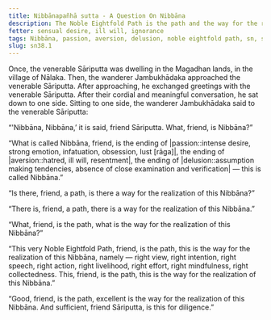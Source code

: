 ```yaml
---
title: Nibbānapañhā sutta - A Question On Nibbāna
description: The Noble Eightfold Path is the path and the way for the realization of Nibbāna.
fetter: sensual desire, ill will, ignorance
tags: Nibbāna, passion, aversion, delusion, noble eightfold path, sn, sn35-44, sn38
slug: sn38.1
---
```


Once, the venerable Sāriputta was dwelling in the Magadhan lands, in the village of Nālaka. Then, the wanderer Jambukhādaka approached the venerable Sāriputta. After approaching, he exchanged greetings with the venerable Sāriputta. After their cordial and meaningful conversation, he sat down to one side. Sitting to one side, the wanderer Jambukhādaka said to the venerable Sāriputta:

“'Nibbāna, Nibbāna,’ it is said, friend Sāriputta. What, friend, is Nibbāna?”

“What is called Nibbāna, friend, is the ending of |passion::intense desire, strong emotion, infatuation, obsession, lust [rāga]|, the ending of |aversion::hatred, ill will, resentment|, the ending of |delusion::assumption making tendencies, absence of close examination and verification| — this is called Nibbāna.”

“Is there, friend, a path, is there a way for the realization of this Nibbāna?”

“There is, friend, a path, there is a way for the realization of this Nibbāna.”

“What, friend, is the path, what is the way for the realization of this Nibbāna?”

“This very Noble Eightfold Path, friend, is the path, this is the way for the realization of this Nibbāna, namely — right view, right intention, right speech, right action, right livelihood, right effort, right mindfulness, right collectedness. This, friend, is the path, this is the way for the realization of this Nibbāna.”

“Good, friend, is the path, excellent is the way for the realization of this Nibbāna. And sufficient, friend Sāriputta, is this for diligence.”